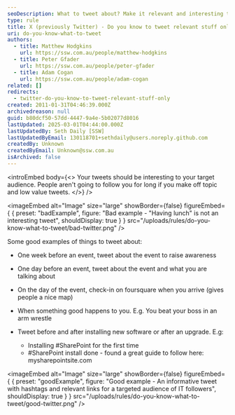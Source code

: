 ```yaml
---
seoDescription: What to tweet about? Make it relevant and interesting to your target audience! Don't waste followers' time with off-topic or low-value tweets. Focus on sharing valuable insights, updates, or engaging stories that resonate with them.
type: rule
title: X (previously Twitter) - Do you know to tweet relevant stuff only?
uri: do-you-know-what-to-tweet
authors:
  - title: Matthew Hodgkins
    url: https://ssw.com.au/people/matthew-hodgkins
  - title: Peter Gfader
    url: https://ssw.com.au/people/peter-gfader
  - title: Adam Cogan
    url: https://ssw.com.au/people/adam-cogan
related: []
redirects:
  - twitter-do-you-know-to-tweet-relevant-stuff-only
created: 2011-01-31T04:46:39.000Z
archivedreason: null
guid: b80dcf50-57dd-4447-9a4e-5b02077d8016
lastUpdated: 2025-03-01T04:44:00.000Z
lastUpdatedBy: Seth Daily [SSW]
lastUpdatedByEmail: 130118701+sethdaily@users.noreply.github.com
createdBy: Unknown
createdByEmail: Unknown@ssw.com.au
isArchived: false
---
```


<introEmbed
  body={<>
Your tweets should be interesting to your target audience. People aren't going to follow you for long if you make off topic and low value tweets.
  </>}
/>

<imageEmbed
  alt="Image"
  size="large"
  showBorder={false}
  figureEmbed={ {
    preset: "badExample",
    figure: "Bad example - \"Having lunch\" is not an interesting tweet",
    shouldDisplay: true
  } }
  src="/uploads/rules/do-you-know-what-to-tweet/bad-twitter.png"
/>


Some good examples of things to tweet about:

* One week before an event, tweet about the event to raise awareness
* One day before an event, tweet about the event and what you are talking about
* On the day of the event, check-in on foursquare when you arrive (gives people a nice map)
* When something good happens to you. E.g. You beat your boss in an arm wrestle
* Tweet before and after installing new software or after an upgrade. E.g:

  * Installing #SharePoint for the first time
  * \#SharePoint install done - found a great guide to follow here: mysharepointsite.com

<imageEmbed
  alt="Image"
  size="large"
  showBorder={false}
  figureEmbed={ {
    preset: "goodExample",
    figure: "Good example - An informative tweet with hashtags and relevant links for a targeted audience of IT followers",
    shouldDisplay: true
  } }
  src="/uploads/rules/do-you-know-what-to-tweet/good-twitter.png"
/>
